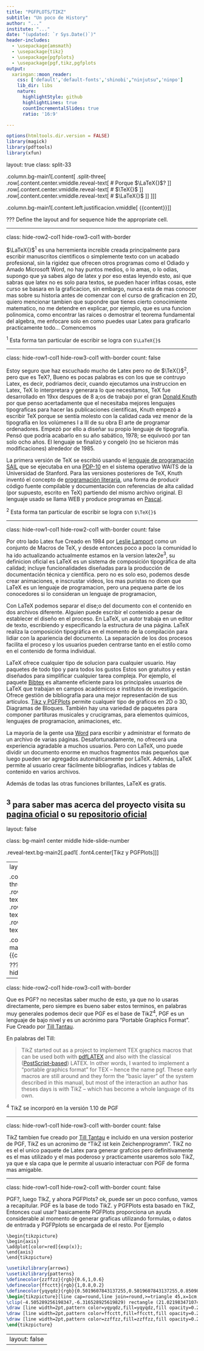```yaml
---
title: "PGFPLOTS/TIKZ"
subtitle: "Un poco de History"
author: "..."
institute: "..."
date: "(updated: `r Sys.Date()`)"
header-includes: 
  - \usepackage{amsmath}
  - \usepackage{tikz}
  - \usepackage{pgfplots}
  - \usepackage{pgf,tikz,pgfplots
output:
  xaringan::moon_reader:
    css: ['default','default-fonts','shinobi',"ninjutsu",'ninpo']
    lib_dir: libs
    nature:
      highlightStyle: github
      highlightLines: true
      countIncrementalSlides: true
      ratio: '16:9'

---
```


```r
options(htmltools.dir.version = FALSE)
library(magick)
library(pdftools)
library(xfun)
```


layout: true
class: split-33

.column.bg-main1[.content[
  .split-three[
 .row[.content.center.vmiddle.reveal-text[
 # Porque $\LaTeX{}$?
 ]]
  .row[.content.center.vmiddle.reveal-text[
  # $\TeX{}$
 ]]
   .row[.content.center.vmiddle.reveal-text[
  # $\LaTeX{}$
 ]]
 ]
]]

.column.bg-main1[.content.left.justificacion.vmiddle[
{{content}}
]]

???
Define the layout and for sequence hide the appropriate cell.

---

class: hide-row2-col1 hide-row3-col1 with-border

 $\LaTeX{}$<sup>1</sup> es una herremienta increible creada principalmente para escribir manuscritos cientificos o simplemente texto con un acabado profesional, sin la rigidez que ofrecen otros programas como el Odiado y Amado Microsoft Word, no hay puntos medios, o lo amas, o lo odias, supongo que ya sabes algo de latex y por eso estas leyendo esto, asi que sabras que latex no es solo para textos, se pueden hacer infitas cosas, este curso se basara en la graficacion, sin embargo, nunca esta de mas conocer mas sobre su historia antes de comenzar con el curso de graficacion en 2D, quiero mencionar tambien que supondre que tienes cierto conocimiente matematico, no me detendre en explicar, por ejemplo, que es una funcion polinomica, como encontrar las raices o demostrar el teorema fundamental del algebra, me enfocare solo en como puedes usar Latex para graficarlo practicamente todo... Comencemos
 
 <span class="footnote" style="text-align:left"><sup>1</sup> Esta forma tan particular de escribir se logra con `$\LaTeX{}$`</span>

---

class: hide-row1-col1 hide-row3-col1 with-border 
count: false

Estoy seguro que haz escuchado mucho de Latex pero no de $\TeX{}$<sup>2</sup>, pero que es TeX?, Bueno es pocas palabras es con los que se contruyo Latex, es decir, podriamos decir, cuando ejecutamos una instruccion en Latex, TeX lo interpretara y generara lo que necesitamos, TeX fue desarrollado en 19xx despues de 8 a;os de trabajo por el gran [Donald Knuth](https://en.wikipedia.org/wiki/Donald_Knuth) por que penso acertadamente que el necesitaba mejores lenguajes tipograficas para hacer las publicaciones cientificas, Knuth empezó a escribir TeX porque se sentía molesto con la calidad cada vez menor de la tipografía en los volúmenes I a III de su obra El arte de programar ordenadores. Empezó por ello a diseñar su propio lenguaje de tipografía. Pensó que podría acabarlo en su año sabático, 1978; se equivocó por tan solo ocho años. El lenguaje se finalizó y congeló (no se hicieron más modificaciones) alrededor de 1985.

La primera versión de TeX se escribió usando el [lenguaje de programación SAIL](https://en.wikipedia.org/wiki/SAIL_(programming_language)) que se ejecutaba en una [PDP-10](https://en.wikipedia.org/wiki/PDP-10) en el sistema operativo WAITS de la Universidad de Stanford. Para las versiones posteriores de TeX, Knuth inventó el concepto de [programación literaria](https://en.wikipedia.org/wiki/Literate_programming), una forma de producir código fuente compilable y documentación con referencias de alta calidad (por supuesto, escrito en TeX) partiendo del mismo archivo original. El lenguaje usado se llama WEB y produce programas en [Pascal](https://en.wikipedia.org/wiki/Pascal_(programming_language)).

 <span class="footnote" style="text-align:left"><sup>2</sup> Esta forma tan particular de escribir se logra con `$\TeX{}$`</span>
 
---

class: hide-row1-col1 hide-row2-col1 with-border
count: false

Por otro lado Latex fue Creado en 1984 por [Leslie Lamport](https://en.wikipedia.org/wiki/Leslie_Lamport) como un conjunto de Macros de TeX, y desde entonces poco a poco la comunidad lo ha ido actualizando actualmente estamos en la version latex2e<sup>3</sup>, su definicion oficial es LaTeX es un sistema de composición tipográfica de alta calidad; incluye funcionalidades diseñadas para la producción de documentación técnica y científica. pero no es solo eso, podemos desde crear animaciones, e inscrustar videos, los mas puristas no dicen que LaTeX es un lenguaje de programacion, pero una pequena parte de los conocedores si lo consideran un lenguaje de programacion, 

Con LaTeX podemos separar el dise;o del documento con el contenido en dos archivos diferente. Alguien puede escribir el contenido a pesar de establecer el diseño en el proceso. En LaTeX, un autor trabaja en un editor de texto, escribiendo y especificando la estructura de una página. LaTeX realiza la composición tipográfica en el momento de la compilación para lidiar con la apariencia del documento. La separación de los dos procesos facilita el proceso y los usuarios pueden centrarse tanto en el estilo como en el contenido de forma individual.

LaTeX ofrece cualquier tipo de solucion para cualquier usuario. Hay paquetes de todo tipo y para todos los gustos Estos son gratuitos y están diseñados para simplificar cualquier tarea compleja. Por ejemplo, el paquete [Bibtex](https://en.wikipedia.org/wiki/BibTeX) es altamente eficiente para los principales usuarios de LaTeX que trabajan en campos académicos e institutos de investigación. Ofrece gestión de bibliografía para una mejor representación de sus artículos. [Tikz y PGFPlots](https://en.wikipedia.org/wiki/PGF/TikZ) permite cualqueir tipo de graficos en 2D o 3D, Diagramas de Bloques. También hay una variedad de paquetes para componer partituras musicales y crucigramas, para elementos quimicos, lenguajes de programacion, animaciones, etc.

La mayoría de la gente usa [Word](https://en.wikipedia.org/wiki/Microsoft_Word) para escribir y administrar el formato de un archivo de varias páginas. Desafortunadamente, no ofrecerá una experiencia agradable a muchos usuarios. Pero con LaTeX, uno puede dividir un documento enorme en muchos fragmentos más pequeños que luego pueden ser agregados automáticamente por LaTeX. Además, LaTeX permite al usuario crear fácilmente bibliografías, índices y tablas de contenido en varios archivos.

Además de todas las otras funciones brillantes, LaTeX es gratis.

<!-- para seguir animandote te mostrare a continuacion cosas que podras lograr al final de este curso -->


 <span class="footnote" style="text-align:left"><sup>3</sup> para saber mas acerca del proyecto visita su [pagina oficial](https://www.latex-project.org/) o su [repositorio oficial](https://github.com/latex3/latex2e)</span>
---


layout: false

class: bg-main1 center middle hide-slide-number

.reveal-text.bg-main2[.pad1[
.font4.center[Tikz y PGFPlots]
]]

---
layout: true
class: split-33

.column.bg-main1[.content[
  .split-three[
 .row[.content.center.vmiddle.reveal-text[
 # PGF
 ]]
  .row[.content.center.vmiddle.reveal-text[
  # TikZ
 ]]
   .row[.content.center.vmiddle.reveal-text[
  # PGFPlots
 ]]
 ]
]]

.column.bg-main1[.content.left.justificacion.vmiddle[
{{content}}
]]

???
Define the layout and for sequence hide the appropriate cell.

---

class: hide-row2-col1 hide-row3-col1 with-border

Que es PGF? no necesitas saber mucho de esto, ya que no lo usaras directamente, pero siempre es bueno saber estos terminos, en palabras muy generales podemos decir que PGF es el base de TikZ<sup>4</sup>, PGF es un lenguaje de bajo nivel y es un acrónimo para "Portable Graphics Format". Fue Creado por [Till Tantau](https://www.tcs.uni-luebeck.de/mitarbeiter/tantau/).

En palabras del Till:

> TikZ started out as a project to implement TEX graphics macros that can be used both with [pdfLATEX](http://www.math.rug.nl/~trentelman/jacob/pdflatex/pdflatex.html) and also with the classical
([PostScript-based](https://en.wikipedia.org/wiki/PostScript)) LATEX. In other words, I wanted to implement a “portable graphics format” for TEX – hence the name pgf. These early macros are still around and they form the “basic layer” of the system described in this manual, but most of the interaction an author has theses days is with TikZ – which has become a whole language of its own.

 <span class="footnote" style="text-align:left"><sup>4</sup> TikZ se incorporó en la versión 1.10 de PGF</span>

---

class: hide-row1-col1 hide-row3-col1 with-border 
count: false

TikZ tambien fue creado por [Till Tantau](https://www.tcs.uni-luebeck.de/mitarbeiter/tantau/) e incluido en una version posterior de PGF, TikZ es un acronimo de "TikZ ist kein Zeichenprogramm". TikZ no es el el unico paquete de Latex para generar grafcios pero definitivamente es el mas utilizado y el mas poderoso y practicamente usaremos solo TikZ, ya que e sla capa que le permite al usuario interactuar con PGF de forma mas amigable.


 
---

class: hide-row1-col1 hide-row2-col1 with-border
count: false

PGF?, luego TIkZ, y ahora PGFPlots? ok, puede ser un poco confuso, vamos a recapitular. PGF es la base de todo TikZ. y PGFPlots esta basado en TikZ, Entonces cual usar? basicamente PGFPlots proporciona un ayuda considerable al momento de generar graficas utilizando formulas, o datos de entrrada y PGFPplots se encargada de el resto. Por Ejemplo

```{}
\begin{tikzpicture}
\begin{axis}
\addplot[color=red]{exp(x)};
\end{axis}
\end{tikzpicture}
```


```tikz
\usetikzlibrary{arrows}
\usetikzlibrary{patterns}
\definecolor{zzffzz}{rgb}{0.6,1,0.6}
\definecolor{ffcctt}{rgb}{1,0.8,0.2}
\definecolor{yqyqdz}{rgb}{0.5019607843137255,0.5019607843137255,0.8509803921568627}
\begin{tikzpicture}[line cap=round,line join=round,>=triangle 45,x=1cm,y=1cm]
\clip(-4.505289256198347,-6.316528925619829) rectangle (21.02198347107439,13.083471074380155);
\draw [line width=2pt,pattern color=yqyqdz,fill=yqyqdz,fill opacity=0.25] (2,0) circle (3cm);
\draw [line width=2pt,pattern color=ffcctt,fill=ffcctt,fill opacity=0.25] (6,0) circle (3cm);
\draw [line width=2pt,pattern color=zzffzz,fill=zzffzz,fill opacity=0.25] (4,3.46415) circle (3cm);
\end{tikzpicture}
```


---
layout: false
---





